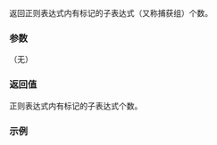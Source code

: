 {{cpp/regex/basic_regex/title|mark_count}}
{{cpp/regex/basic_regex/navbar}}
{{ddcl|since=c++11|
unsigned mark_count() const;
}}

返回正则表达式内有标记的子表达式（又称捕获组）个数。

===参数===
（无）

===返回值===
正则表达式内有标记的子表达式个数。

{{cpp/impldef exception}}

===示例===
{{example
|code= 
#include &lt;iostream&gt;
#include &lt;regex&gt;

int main()
{    
    std::regex r1{"abcde"};
    std::cout &lt;&lt; "r1 有 " &lt;&lt; r1.mark_count() &lt;&lt; " 个子表达式" &lt;&lt;  '\n';
    //  期待： 0
    
    std::regex r2{"ab(c)de"};
    std::cout &lt;&lt; "r2 有 " &lt;&lt; r2.mark_count() &lt;&lt; " 个子表达式" &lt;&lt; '\n';
    //  期待： 1
    
    std::regex r3{"a(bc)d(e)"}; 
    std::cout &lt;&lt; "r3 有 " &lt;&lt; r3.mark_count() &lt;&lt; " 个子表达式" &lt;&lt; '\n';
    //  期待： 2
    
    //  嵌套的子表达式
    std::regex r4{"abc(de(fg))"};
    std::cout &lt;&lt; "r4 有 " &lt;&lt; r4.mark_count() &lt;&lt; " 个子表达式" &lt;&lt; '\n';
    //  期待： 2
    
    //  转义的括号
    std::regex r5{"a(bc\\(\\)de)"};
    std::cout &lt;&lt; "r5 有 " &lt;&lt; r5.mark_count() &lt;&lt; " 个子表达式" &lt;&lt; '\n';
    //  期待： 1
    
    //  使用 nosubs 标志
    std::regex r6 {"ab(c)de", std::regex_constants::nosubs};
    std::cout &lt;&lt; "r6 有 " &lt;&lt; r6.mark_count() &lt;&lt; " 个子表达式" &lt;&lt; '\n';
    //  Expected: 0
}
|output=
r1 有 0 个子表达式
r2 有 1 个子表达式
r3 有 2 个子表达式
r4 有 2 个子表达式
r5 有 1 个子表达式
r6 有 0 个子表达式
}}

{{langlinks|de|en|es|fr|it|ja|pt|ru}}